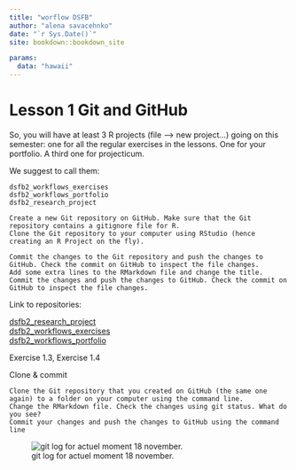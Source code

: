 ```yaml
--- 
title: "worflow DSFB"
author: "alena savacehnko"
date: "`r Sys.Date()`"
site: bookdown::bookdown_site

params:
  data: "hawaii"
---
```


# Lesson 1 Git and GitHub 


<div class="gray"> 
So, you will have at least 3 R projects (file –> new project…) going on this semester: one for all the regular exercises in the lessons. One for your portfolio. A third one for projecticum.

We suggest to call them:

    dsfb2_workflows_exercises
    dsfb2_workflows_portfolio
    dsfb2_research_project

</div>


<div class="gray"> 
    Create a new Git repository on GitHub. Make sure that the Git repository contains a gitignore file for R.
    Clone the Git repository to your computer using RStudio (hence creating an R Project on the fly).
  
    Commit the changes to the Git repository and push the changes to GitHub. Check the commit on GitHub to inspect the file changes.
    Add some extra lines to the RMarkdown file and change the title. Commit the changes and push the changes to GitHub. Check the commit on GitHub to inspect the file changes.


</div>

Link to repositories:

[dsfb2_research_project]( https://github.com/ProjecticumDataScience/minion_seq.git) 
</br>
[dsfb2_workflows_exercises]( https://github.com/alenagrrr3/worfklow_ds_2.git)
</br>
[dsfb2_workflows_portfolio]( https://github.com/alenagrrr3/portfolio_alena_savachenko.git)
</br>


<div class="gray"> 
Exercise 1.3, Exercise 1.4

Clone & commit

    Clone the Git repository that you created on GitHub (the same one again) to a folder on your computer using the command line.
    Change the RMarkdown file. Check the changes using git status. What do you see?
    Commit your changes and push the changes to GitHub using the command line

</div>


![git log for actuel moment 18 november.](images/img1.png)



